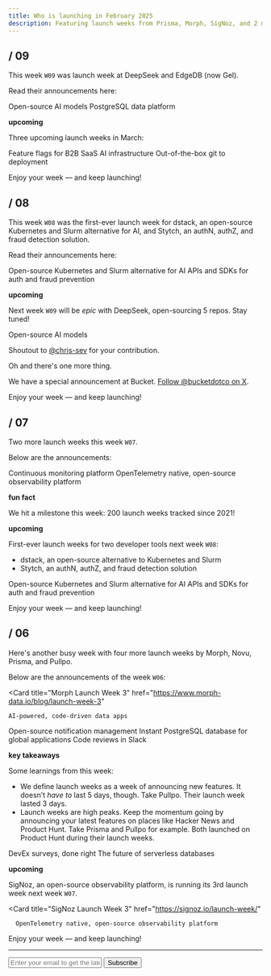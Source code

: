 ```yaml
---
title: Who is launching in February 2025
description: Featuring launch weeks from Prisma, Morph, SigNoz, and 2 more developer tools.
---
```


## / 09

This week `W09` was launch week at DeepSeek and EdgeDB (now Gel).

Read their announcements here:

<Card title="DeepSeek Open-Source Week" href="https://x.com/search?q=(from%3Adeepseek_ai)%20%23OpenSourceWeek%20until%3A2025-03-01%20since%3A2025-02-24%20-filter%3Areplies&src=typed_query&f=live">
  Open-source AI models
</Card>
<Card title="Gel (EdgeDB) Launch Week" href="https://x.com/search?q=(from%3Ageldata)%20%22launch%20week%22%20until%3A2025-03-01%20since%3A2025-02-24%20-filter%3Areplies&src=typed_query&f=live">
  PostgreSQL data platform
</Card>

**upcoming**

Three upcoming launch weeks in March:

<Card title="Bucket Launch Week" href="https://x.com/bucketdotco/status/1895427990122827944">
  Feature flags for B2B SaaS
</Card>
<Card title="Pinecone Launch Week 2" href="https://www.pinecone.io/launch-week/">
  AI infrastructure
</Card>
<Card title="Railway Launch Week 02" href="https://railway.com/launch-week-02">
  Out-of-the-box git to deployment
</Card>

Enjoy your week — and keep launching!

## / 08

This week `W08` was the first-ever launch week for dstack, an open-source Kubernetes and Slurm alternative for AI, and Stytch, an authN, authZ, and fraud detection solution.

Read their announcements here:

<Card title="dstack Launch Week" href="https://x.com/search?q=(from%3Adstackai)%20%22launch%20week%22%20until%3A2025-02-28%20since%3A2025-02-01&src=typed_query&f=live">
  Open-source Kubernetes and Slurm alternative for AI
</Card>
<Card title="Stytch Launch Week" href="https://stytch.com/launch-week">
  APIs and SDKs for auth and fraud prevention
</Card>

**upcoming**

Next week `W09` will be _epic_ with DeepSeek, open-sourcing 5 repos. Stay tuned!

<Card title="DeepSeek Open-Source Week" href="https://x.com/deepseek_ai/status/1892786555494019098">
  Open-source AI models
</Card>

Shoutout to [@chris-sev](https://x.com/chris__sev) for your contribution.

Oh and there's one more thing.

We have a special announcement at Bucket. [Follow @bucketdotco on X](https://x.com/bucketdotco).

Enjoy your week — and keep launching!

## / 07

Two more launch weeks this week `W07`.

Below are the announcements:

<Card title="ProjectDiscovery Launch Week" href="https://projectdiscovery.io/launch">
  Continuous monitoring platform
</Card>
<Card title="SigNoz Launch Week 3.0" href="https://signoz.io/launch-week/">
  OpenTelemetry native, open-source observability platform
</Card>

**fun fact**

We hit a milestone this week: 200 launch weeks tracked since 2021!

**upcoming**

First-ever launch weeks for two developer tools next week `W08`:

- dstack, an open-source alternative to Kubernetes and Slurm
- Stytch, an authN, authZ, and fraud detection solution

<Card title="dstack Launch Week" href="https://x.com/dstackai/status/1890066599841001867">
  Open-source Kubernetes and Slurm alternative for AI
</Card>
<Card title="Stytch Launch Week" href="https://stytch.com/launch-week">
  APIs and SDKs for auth and fraud prevention
</Card>

Enjoy your week — and keep launching!

## / 06

Here's another busy week with four more launch weeks by Morph, Novu, Prisma, and Pullpo.

Below are the announcements of the week `W06`:

 <Card
    title="Morph Launch Week 3"
    href="https://www.morph-data.io/blog/launch-week-3"
  >
    AI-powered, code-driven data apps
  </Card>
  <Card title="Novu Launch Week" href="https://x.com/search?q=from%3A%40novuhq%20%22Launch%20Week%22%20since%3A2025-02-02%20until%3A2025-02-08&src=typed_query&f=live">
    Open-source notification management
  </Card>
  <Card title="Prisma Postgres Launch Week" href="https://x.com/search?q=from%3A%40prisma%20%22Launch%20Week%22%20since%3A2025-02-02%20until%3A2025-02-08&src=typed_query&f=live">
    Instant PostgreSQL database for global applications
  </Card>
  <Card title="Pullpo.io Launch Week" href="https://pullpo.to/launch-week">
    Code reviews in Slack
  </Card>

**key takeaways**

Some learnings from this week:

- We define launch weeks as a week of announcing new features. It doesn’t _have to_ last 5 days, though. Take Pullpo. Their launch week lasted 3 days.
- Launch weeks are high peaks. Keep the momentum going by announcing your latest features on places like Hacker News and Product Hunt. Take Prisma and Pullpo for example. Both launched on Product Hunt during their launch weeks.

<Card title="Pullpo.io on Product Hunt" href="https://www.producthunt.com/posts/pullpo-surveys">
DevEx surveys, done right
</Card>
<Card title="Prisma on Product Hunt" href="https://www.producthunt.com/posts/prisma-postgres">
The future of serverless databases
</Card>

**upcoming**

SigNoz, an open-source observability platform, is running its 3rd launch week next week `W07`.

<Card
    title="SigNoz Launch Week 3"
    href="https://signoz.io/launch-week/"
  >
      OpenTelemetry native, open-source observability platform
</Card>

Enjoy your week — and keep launching!

---

<form
  action="https://buttondown.com/api/emails/embed-subscribe/launchweek.dev"
  method="post"
  target="popupwindow"
  onsubmit="window.open('https://buttondown.com/launchweek.dev', 'popupwindow')"
  class="embeddable-buttondown-form"
>
  <input
    type="email"
    name="email"
    placeholder="Enter your email to get the latest updates"
    id="bd-email"
  />
  <input type="submit" value="Subscribe" />
</form>
